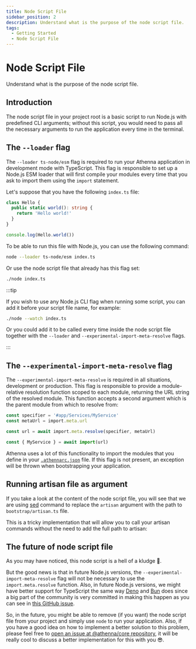 ```yaml
---
title: Node Script File
sidebar_position: 2
description: Understand what is the purpose of the node script file.
tags:
  - Getting Started
  - Node Script File
---
```


# Node Script File

Understand what is the purpose of the node script file.

## Introduction

The node script file in your project root is a basic script to
run Node.js with predefined CLI arguments; without this script,
you would need to pass all the necessary arguments to run the
application every time in the terminal.

## The `--loader` flag

The `--loader ts-node/esm` flag is required to run your Athenna
application in development mode with TypeScript. This flag is
responsible to set up a Node.js ESM loader that will first compile
your modules every time that you ask to import them using the
`import` statement.

Let's suppose that you have the following `index.ts` file:

```typescript
class Hello {
  public static world(): string {
    return 'Hello world!'
  }
}

console.log(Hello.world())
```

To be able to run this file with Node.js, you can use the
following command:

```bash
node --loader ts-node/esm index.ts
```

Or use the node script file that already has this flag
set:

```bash
./node index.ts
```

:::tip

If you wish to use any Node.js CLI flag when running
some script, you can add it before your script file name,
for example:

```bash
./node --watch index.ts
```

Or you could add it to be called every time inside
the node script file together with the `--loader` and
`--experimental-import-meta-resolve` flags.

:::

## The `--experimental-import-meta-resolve` flag

The `--experimental-import-meta-resolve` is required in all
situations, development or production. This flag is
responsible to provide a module-relative resolution function
scoped to each module, returning the URL string of the resolved
module. This function accepts a second argument which is the
parent module from which to resolve from:

```typescript
const specifier = '#app/Services/MyService'
const metaUrl = import.meta.url

const url = await import.meta.resolve(specifier, metaUrl)

const { MyService } = await import(url)
```

Athenna uses a lot of this functionality to import the modules
that you define in your [`.athennarc.json`](/docs/getting-started/athennarc-file)
file. If this flag is not present, an exception will be thrown
when bootstrapping your application.

## Running artisan file as argument

If you take a look at the content of the node script file,
you will see that we are using [sed](https://www.geeksforgeeks.org/sed-command-linux-set-2/)
command to replace the `artisan` argument with the path to
`bootstrap/artisan.ts` file.

This is a tricky implementation that will allow you to call
your artisan commands without the need to add the full path
to artisan:

## The future of node script file

As you may have noticed, this node script is a hell of a
kludge 🤣.

But the good news is that in future Node.js versions,
the `--experimental-import-meta-resolve` flag will not be
necessary to use the `import.meta.resolve` function. Also,
in future Node.js versions, we might have better support
for TypeScript the same way [Deno](https://deno.com/) and
[Bun](https://bun.sh/) does since a big part of the community
is very committed in making this happen as you can see in
[this GitHub issue](https://github.com/nodejs/node/issues/43818).

So, in the future, you might be able to remove (if you want)
the node script file from your project and simply use `node`
to run your application. Also, if you have a good idea on
how to implement a better solution to this problem, please
feel free to [open an issue at @athenna/core repository](https://github.com/AthennaIO/Core/issues/new/choose),
it will be really cool to discuss a better implementation
for this with you 😎.
